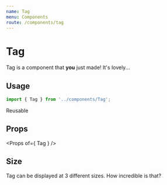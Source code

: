 ```yaml
---
name: Tag
menu: Components
route: /components/tag
---
```




# Tag

Tag is a component that **you** just made! It's lovely...

## Usage

```ts
import { Tag } from '../components/Tag';
```

<Playground>
    <Tag variation="warning" icon="alert-triangle">Reusable</Tag>
</Playground>

## Props

<Props of={ Tag } />

## Size

Tag can be displayed at 3 different sizes. How incredible is that?
